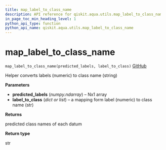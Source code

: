 ```yaml
---
title: map_label_to_class_name
description: API reference for qiskit.aqua.utils.map_label_to_class_name
in_page_toc_min_heading_level: 1
python_api_type: function
python_api_name: qiskit.aqua.utils.map_label_to_class_name
---
```


# map\_label\_to\_class\_name

<span id="qiskit.aqua.utils.map_label_to_class_name" />

`map_label_to_class_name(predicted_labels, label_to_class)` [GitHub](https://github.com/qiskit-community/qiskit-aqua/tree/stable/0.7/qiskit/aqua/utils/dataset_helper.py "view source code")

Helper converts labels (numeric) to class name (string)

**Parameters**

*   **predicted\_labels** (*numpy.ndarray*) – Nx1 array
*   **label\_to\_class** (*dict or list*) – a mapping form label (numeric) to class name (str)

**Returns**

predicted class names of each datum

**Return type**

str

